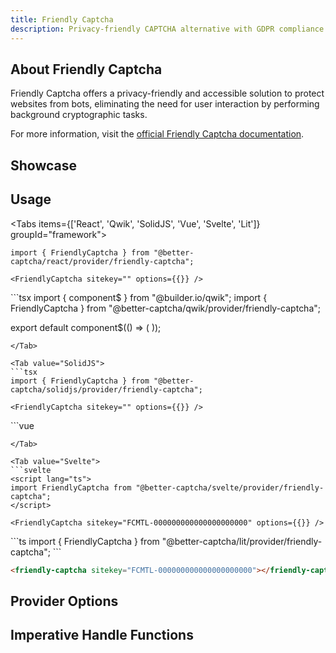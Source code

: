 ```yaml
---
title: Friendly Captcha
description: Privacy-friendly CAPTCHA alternative with GDPR compliance
---
```



## About Friendly Captcha

Friendly Captcha offers a privacy-friendly and accessible solution to protect websites from bots, eliminating the need for user interaction by performing background cryptographic tasks.

For more information, visit the [official Friendly Captcha documentation](https://developer.friendlycaptcha.com/docs/v2).

## Showcase
<FriendlyCaptchaPlayground />

## Usage

<Tabs items={['React', 'Qwik', 'SolidJS', 'Vue', 'Svelte', 'Lit']} groupId="framework">
  <Tab value="React">
  ```tsx
  import { FriendlyCaptcha } from "@better-captcha/react/provider/friendly-captcha";

  <FriendlyCaptcha sitekey="" options={{}} />
  ```
  </Tab>
  
  <Tab value="Qwik">
  ```tsx
  import { component$ } from "@builder.io/qwik";
  import { FriendlyCaptcha } from "@better-captcha/qwik/provider/friendly-captcha";

  export default component$(() => (
    <FriendlyCaptcha sitekey="FCMTL-000000000000000000000" options={{}} />
  ));
  ```
  </Tab>
  
  <Tab value="SolidJS">
  ```tsx
  import { FriendlyCaptcha } from "@better-captcha/solidjs/provider/friendly-captcha";

  <FriendlyCaptcha sitekey="" options={{}} />
  ```
  </Tab>

  <Tab value="Vue">
  ```vue
	<template>
    <FriendlyCaptcha
      sitekey="FCMTL-000000000000000000000"
      :options="{ puzzleTimeout: 300 }"
    />
  </template>

  <script setup lang="ts">
  import { FriendlyCaptcha } from "@better-captcha/vue/provider/friendly-captcha";
  </script>
  ```
  </Tab>

  <Tab value="Svelte">
  ```svelte
  <script lang="ts">
  import FriendlyCaptcha from "@better-captcha/svelte/provider/friendly-captcha";
  </script>

  <FriendlyCaptcha sitekey="FCMTL-000000000000000000000" options={{}} />
  ```
  </Tab>

  <Tab value="Lit">
  ```ts
  import { FriendlyCaptcha } from "@better-captcha/lit/provider/friendly-captcha";
  ```

  ```html
  <friendly-captcha sitekey="FCMTL-000000000000000000000"></friendly-captcha>
  ```
  </Tab>
</Tabs>

## Provider Options
<AutoTypeTable path="../../packages/core/src/providers/friendly-captcha/types.d.ts" name="RenderParameters" />

## Imperative Handle Functions
<AutoTypeTable path="../../packages/core/src/providers/friendly-captcha/provider.ts" name="FriendlyCaptchaHandle" />
